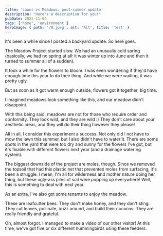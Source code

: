 ```yaml
---
title: 'Lawns vs Meadows: post-summer update'
description: "Here's a description for you!"
pubDate: 2022-11-04
tags: ['home', 'environment']
heroImage: { path: '/9.jpeg', alt: 'Alt', title: 'test' }
---
```



It's been a while since I posted a backyard update. So here goes.

The Meadow Project started slow. We had an unusually cold spring (basically, we had no spring at all: it was winter up into June and then it turned to summer all of a sudden).

<Picture src="/1.jpeg" placeholder="tracedSVG" alt="1" />
<Picture src="/2.jpeg" placeholder="tracedSVG" alt="1" />

It took a while for the flowers to bloom. I was even wondering if they'd have enough time this year to do their thing. And while we were waiting, it was pretty ugly.

<Picture src="/3.jpeg" placeholder="tracedSVG" alt="1" />
<Picture src="/4.jpeg" placeholder="tracedSVG" alt="1" />
<Picture src="/5.jpeg" placeholder="tracedSVG" alt="1" />
<Picture src="/6.jpeg" placeholder="tracedSVG" alt="1" />

But as soon as it got warm enough outside, flowers got it together, big time.

<Picture src="/7.jpeg" placeholder="tracedSVG" alt="1" />

I imagined meadows look something like this, and our meadow didn't disappoint.

With this being said, meadows are not for those who require order and conformity. They look wild, and they are wild :) They don't care about your aesthetic ideas, and they will do their thing however they please!

<Picture src="/9.jpeg" placeholder="tracedSVG" alt="1" />
<Picture src="/10.jpeg" placeholder="tracedSVG" alt="1" />

All in all, I consider this experiment a success. Not only did I not have to mow the lawn this summer, but I also didn't have to water it. There are some spots in the yard that were too dry and sunny for the flowers I've got, but it's fixable with different flowers next year (and a drainage watering system).

<Picture src="/11.jpeg" placeholder="tracedSVG" alt="1" />

The biggest downside of the project are moles, though. Since we removed the topsoil that had this plastic net that prevented moles from surfacing, it's been a struggle. I mean, I'm all for wilderness and mother nature doing her thing, but these ugly-ass piles of soil were popping up everywhere! Well, this is something to deal with next year.

As an extra, I've also got some tenants to enjoy the meadow.

These are leafcutter bees. They don't make honey, and they don't sting. They cut leaves, pollinate, buzz around, and build their cocoons. They are really friendly and grateful.

Oh, almost forgot. I managed to make a video of our other visitor! At this time, we've got five or six different hummingbirds using these feeders.
